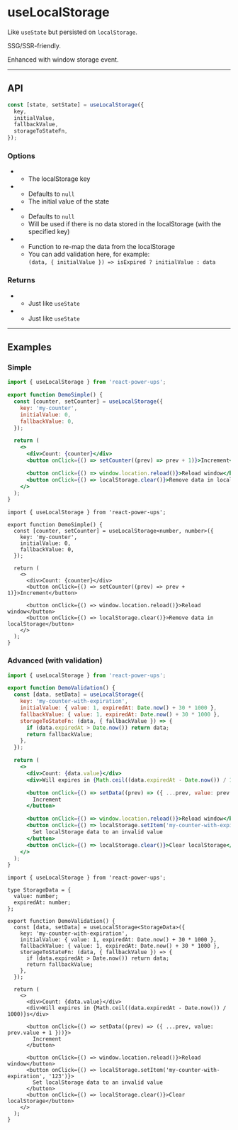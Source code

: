 


# useLocalStorage

Like `useState` but persisted on `localStorage`.

SSG/SSR-friendly.

Enhanced with window storage event.

<hr className="custom-hr" />

## API

```js
const [state, setState] = useLocalStorage({
  key,
  initialValue,
  fallbackValue,
  storageToStateFn,
});
```

### Options

- <Param name="key" type="string" isRequired />

  - The localStorage key

- <Param name="initialValue" type="any" isRequired={false} />

  - Defaults to `null`
  - The initial value of the state

- <Param name="fallbackValue" type="any" isRequired={false} />

  - Defaults to `null`
  - Will be used if there is no data stored in the localStorage (with the specified key)

- <Param
    name="storageToStateFn"
    type="(state: any, { initialValue, fallbackValue }) => any"
    isRequired={false}
  />

  - Function to re-map the data from the localStorage
  - You can add validation here, for example:<br />`(data, { initialValue }) => isExpired ? initialValue : data`

### Returns

- <Param name="state" type="any" />

  - Just like `useState`

- <Param name="setState" type="SetStateAction" />

  - Just like `useState`

<hr className="custom-hr" />

## Examples

### Simple

<BrowserWindow>
  <DemoSimple />
</BrowserWindow>

<Tabs>
<TabItem value="JS" label="JS">

```jsx
import { useLocalStorage } from 'react-power-ups';

export function DemoSimple() {
  const [counter, setCounter] = useLocalStorage({
    key: 'my-counter',
    initialValue: 0,
    fallbackValue: 0,
  });

  return (
    <>
      <div>Count: {counter}</div>
      <button onClick={() => setCounter((prev) => prev + 1)}>Increment</button>

      <button onClick={() => window.location.reload()}>Reload window</button>
      <button onClick={() => localStorage.clear()}>Remove data in localStorage</button>
    </>
  );
}
```

</TabItem>
<TabItem value="TS" label="TS" default>

```tsx
import { useLocalStorage } from 'react-power-ups';

export function DemoSimple() {
  const [counter, setCounter] = useLocalStorage<number, number>({
    key: 'my-counter',
    initialValue: 0,
    fallbackValue: 0,
  });

  return (
    <>
      <div>Count: {counter}</div>
      <button onClick={() => setCounter((prev) => prev + 1)}>Increment</button>

      <button onClick={() => window.location.reload()}>Reload window</button>
      <button onClick={() => localStorage.clear()}>Remove data in localStorage</button>
    </>
  );
}
```

</TabItem>
</Tabs>

### Advanced (with validation)

<BrowserWindow>
  <DemoAdvanced />
</BrowserWindow>

<Tabs>
<TabItem value="JS" label="JS">

```jsx
import { useLocalStorage } from 'react-power-ups';

export function DemoValidation() {
  const [data, setData] = useLocalStorage({
    key: 'my-counter-with-expiration',
    initialValue: { value: 1, expiredAt: Date.now() + 30 * 1000 },
    fallbackValue: { value: 1, expiredAt: Date.now() + 30 * 1000 },
    storageToStateFn: (data, { fallbackValue }) => {
      if (data.expiredAt > Date.now()) return data;
      return fallbackValue;
    },
  });

  return (
    <>
      <div>Count: {data.value}</div>
      <div>Will expires in {Math.ceil((data.expiredAt - Date.now()) / 1000)}s</div>

      <button onClick={() => setData((prev) => ({ ...prev, value: prev.value + 1 }))}>
        Increment
      </button>

      <button onClick={() => window.location.reload()}>Reload window</button>
      <button onClick={() => localStorage.setItem('my-counter-with-expiration', '123')}>
        Set localStorage data to an invalid value
      </button>
      <button onClick={() => localStorage.clear()}>Clear localStorage</button>
    </>
  );
}
```

</TabItem>
<TabItem value="TS" label="TS" default>

```tsx
import { useLocalStorage } from 'react-power-ups';

type StorageData = {
  value: number;
  expiredAt: number;
};

export function DemoValidation() {
  const [data, setData] = useLocalStorage<StorageData>({
    key: 'my-counter-with-expiration',
    initialValue: { value: 1, expiredAt: Date.now() + 30 * 1000 },
    fallbackValue: { value: 1, expiredAt: Date.now() + 30 * 1000 },
    storageToStateFn: (data, { fallbackValue }) => {
      if (data.expiredAt > Date.now()) return data;
      return fallbackValue;
    },
  });

  return (
    <>
      <div>Count: {data.value}</div>
      <div>Will expires in {Math.ceil((data.expiredAt - Date.now()) / 1000)}s</div>

      <button onClick={() => setData((prev) => ({ ...prev, value: prev.value + 1 }))}>
        Increment
      </button>

      <button onClick={() => window.location.reload()}>Reload window</button>
      <button onClick={() => localStorage.setItem('my-counter-with-expiration', '123')}>
        Set localStorage data to an invalid value
      </button>
      <button onClick={() => localStorage.clear()}>Clear localStorage</button>
    </>
  );
}
```

</TabItem>
</Tabs>

